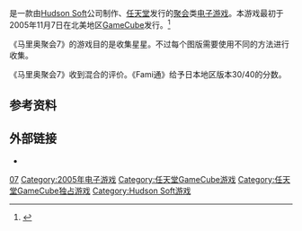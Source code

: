 {{NoteTA
| G1=Games
| G2=Mario
}}
{{Infobox video game
| title= 马里奥聚会7
| english = Mario Party 7
| japanese = マリオパーティ7
| image=
| caption=
| developer = [[Hudson_Soft|Hudson Soft]]
| publisher = [[任天堂|任天堂]]
| director = 西谷众一郎
| designer = 佐藤浩
| composer = 八幡浩暢、大峠進也、嶋倉一朗
| series = [[瑪利歐派對系列|瑪利歐派對系列]]
| released = {{vgrelease|NA|November 7, 2005|JP|November 10, 2005|EU|February 10, 2006}}
| genre= [[聚会游戏|聚会]]
| modes = [[单人电子游戏|单人]]、[[多人电子游戏|多人]]
| platforms = [[任天堂GameCube|任天堂GameCube]]
}}

{{vgname|马里奥聚会7|ja=マリオパーティ7|en=Mario Party 7|cn=马里奥聚会7|tw=瑪利歐派對7}}是一款由[[Hudson_Soft|Hudson Soft]]公司制作、[[任天堂|任天堂]]发行的[[聚会|聚会]]类[[电子游戏|电子游戏]]。本游戏最初于2005年11月7日在北美地区[[任天堂GameCube|GameCube]]发行。<ref name="gamefaqs">{{cite web| url = http://www.gamefaqs.com/gamecube/928284-mario-party-7/data| title = Release information| publisher = [[GameFAQs|GameFAQs]]| date = | accessdate = 2016-05-24| language = en| archive-date = 2017-01-24| archive-url = https://web.archive.org/web/20170124225211/http://www.gamefaqs.com/gamecube/928284-mario-party-7/data| dead-url = no}}</ref>

《马里奥聚会7》的游戏目的是收集星星。不过每个图版需要使用不同的方法进行收集。

《马里奥聚会7》收到混合的评价。《Fami通》给予日本地区版本30/40的分数。

== 参考资料 ==
{{Reflist}}

== 外部链接 ==
* {{Official|https://www.nintendo.co.jp/ngc/gp7j/}}{{ja}}

{{瑪利歐派對系列}}

{{DEFAULTSORT:Mario Party 7}}
[[Category:瑪利歐派對系列|07]]
[[Category:2005年电子游戏|Category:2005年电子游戏]]
[[Category:任天堂GameCube游戏|Category:任天堂GameCube游戏]]
[[Category:任天堂GameCube独占游戏|Category:任天堂GameCube独占游戏]]
[[Category:Hudson_Soft游戏|Category:Hudson Soft游戏]]

{{Nintendo-stub}}